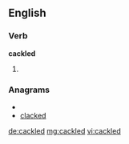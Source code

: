 ==English==

===Verb===
'''cackled'''

# {{past of|[[cackle]]}}

===Anagrams===
* {{alphagram|accdekl}}
* [[clacked#English|clacked]]

[[de:cackled]]
[[mg:cackled]]
[[vi:cackled]]